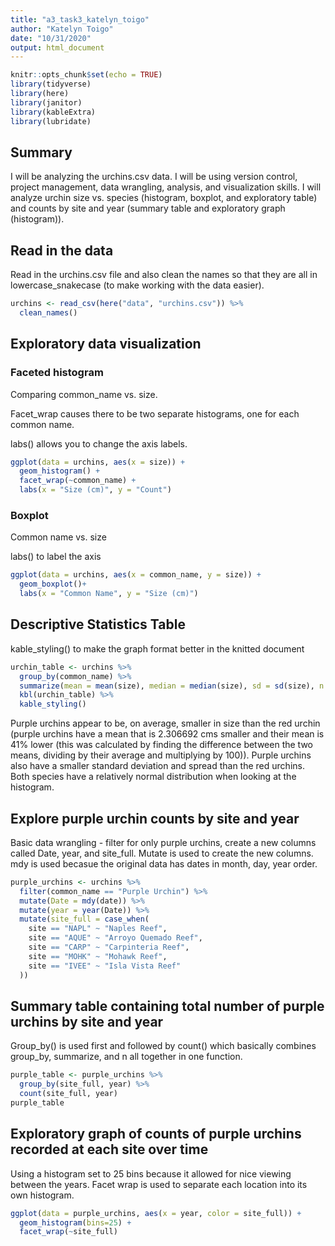 ```yaml
---
title: "a3_task3_katelyn_toigo"
author: "Katelyn Toigo"
date: "10/31/2020"
output: html_document
---
```


```r
knitr::opts_chunk$set(echo = TRUE)
library(tidyverse)
library(here)
library(janitor)
library(kableExtra)
library(lubridate)
```

## Summary

I will be analyzing the urchins.csv data.  I will be using version control, project management, data wrangling, analysis, and visualization skills. I will analyze urchin size vs. species (histogram, boxplot, and exploratory table) and counts by site and year (summary table and exploratory graph (histogram)).

## Read in the data

Read in the urchins.csv file and also clean the names so that they are all in lowercase_snakecase (to make working with the data easier).
```r
urchins <- read_csv(here("data", "urchins.csv")) %>% 
  clean_names()
```

## Exploratory data visualization

### Faceted histogram

Comparing common_name vs. size.

Facet_wrap causes there to be two separate histograms, one for each common name.

labs() allows you to change the axis labels.
```r
ggplot(data = urchins, aes(x = size)) +
  geom_histogram() +
  facet_wrap(~common_name) +
  labs(x = "Size (cm)", y = "Count")
```

### Boxplot

Common name vs. size

labs() to label the axis

```r
ggplot(data = urchins, aes(x = common_name, y = size)) +
  geom_boxplot()+
  labs(x = "Common Name", y = "Size (cm)")
```

## Descriptive Statistics Table

kable_styling() to make the graph format better in the knitted document
```r
urchin_table <- urchins %>% 
  group_by(common_name) %>% 
  summarize(mean = mean(size), median = median(size), sd = sd(size), n = n())
  kbl(urchin_table) %>% 
  kable_styling()
```
Purple urchins appear to be, on average, smaller in size than the red urchin (purple urchins have a mean that is 2.306692 cms smaller and their mean is 41% lower (this was calculated by finding the difference between the two means, dividing by their average and multiplying by 100)).  Purple urchins also have a smaller standard deviation and spread than the red urchins.  Both species have a relatively normal distribution when looking at the histogram.


## Explore purple urchin counts by site and year

Basic data wrangling - filter for only purple urchins, create a new columns called Date, year, and site_full.  Mutate is used to create the new columns.  mdy is used becasue the original data has dates in month, day, year order.
```r
purple_urchins <- urchins %>% 
  filter(common_name == "Purple Urchin") %>% 
  mutate(Date = mdy(date)) %>% 
  mutate(year = year(Date)) %>% 
  mutate(site_full = case_when(
    site == "NAPL" ~ "Naples Reef",
    site == "AQUE" ~ "Arroyo Quemado Reef",
    site == "CARP" ~ "Carpinteria Reef",
    site == "MOHK" ~ "Mohawk Reef",
    site == "IVEE" ~ "Isla Vista Reef"
  ))
```


## Summary table containing total number of purple urchins by site and year

Group_by() is used first and followed by count() which basically combines group_by, summarize, and n all together in one function.
```r

purple_table <- purple_urchins %>% 
  group_by(site_full, year) %>% 
  count(site_full, year)
purple_table

```

## Exploratory graph of counts of purple urchins recorded at each site over time

Using a histogram set to 25 bins because it allowed for nice viewing between the years.  Facet wrap is used to separate each location into its own histogram.
```r
ggplot(data = purple_urchins, aes(x = year, color = site_full)) +
  geom_histogram(bins=25) +
  facet_wrap(~site_full)
```

